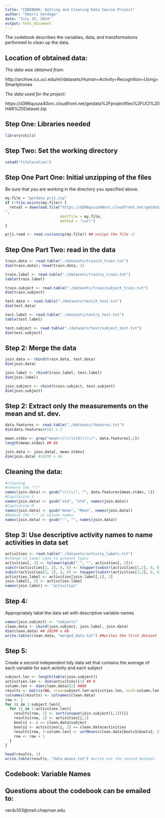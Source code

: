 ```yaml
---
title: "CODEBOOK: Getting and Cleaning Data Course Project"
author: "Sherri Verdugo"
date: "July 25, 2014"
output: html_document
---
```


The codebook describes the variables, data, and transformations performed to clean up the data.

## Location of obtained data:
*The data was obtained from:*<br>

http://archive.ics.uci.edu/ml/datasets/Human+Activity+Recognition+Using+Smartphones<br>

*The data used for the project:*<br>

https://d396qusza40orc.cloudfront.net/getdata%2Fprojectfiles%2FUCI%20HAR%20Dataset.zip<br>

## Step One: Libraries needed
```r
library(utils)
```

## Step Two: Set the working directory
```r
setwd("filelocation")
```

## Step One Part One: Initial unzipping of the files
Be sure that you are working in the directory you specified above.
```r
my.file = "getdata_prj1.zip"
if (!file.exists(my.file)) {
  retval = download.file("https://d396qusza40orc.cloudfront.net/getdata%2Fprojectfiles%2FUCI%20HAR%20Dataset.zip
",
                         destfile = my.file,
                         method = "curl")
}

prj1.read <- read.csv(unzip(my.file)) ## unzips the file :)
```

## Step One Part Two: read in the data
```r
train.data <- read.table("./datasets/train/X_train.txt")
dim(train.data); head(train.data, 1)

train.label <- read.table("./datasets/train/y_train.txt")
table(train.label)

train.subject <- read.table("./datasets/train/subject_train.txt")
dim(train.subject)

test.data <- read.table("./datasets/test/X_test.txt")
dim(test.data)

test.label <- read.table("./datasets/test/y_test.txt")
table(test.label)

test.subject <- read.table("./datasets/test/subject_test.txt")
dim(test.subject)
```

## Step 2: Merge the data
```r
join.data <- rbind(train.data, test.data)
dim(join.data)

join.label <- rbind(train.label, test.label)
dim(join.label)

join.subject <- rbind(train.subject, test.subject)
dim(join.subject)
```
## Step 2: Extract only the measurements on the mean and st. dev. 
```r
data.features <- read.table("./datasets/features.txt")
dim(data.features)#561 x 2

mean.stdev <- grep("mean\\(\\)|std\\(\\)", data.features[,2])
length(mean.stdev) ## 66

join.data <- join.data[, mean.stdev]
dim(join.data) #10299 x 66
```

## Cleaning the data: 
```r
#cleaning
#remove the "()"
names(join.data) <- gsub("\\(\\)", "", data.features[mean.stdev, 2]) 
#Capitalize S
names(join.data) <- gsub("std", "Std", names(join.data))
#Capitalize M
names(join.data) <- gsub("mean", "Mean", names(join.data))
#Remove the "-" in column names
names(join.data) <- gsub("-", "", names(join.data))
```

## Step 3: Use descriptive activity names to name activities in data set
```r
activities <- read.table("./datasets/activity_labels.txt")
#change to lower case to prevent typos
activities[, 2] <- tolower(gsub("_", "", activities[, 2]))
substr(activities[2, 2], 8, 8) <- toupper(substr(activities[2,2], 8, 8))
substr(activities[3, 2], 8, 8) <- toupper(substr(activities[3,2], 8, 8))
activities.label <- activities[join.label[,1], 2]
join.label[, 1] <- activities.label
names(join.label) <- "activities"
```

## Step 4: 
Appropriately label the data set with descriptive variable names
```r
names(join.subject) <- "subjects"
clean.data <- cbind(join.subject, join.label, join.data)
dim(clean.data) ## 10299 x 68
write.table(clean.data, "merged_data.txt") ##writes the first dataset
```

## Step 5: 
Create a second independent tidy data set that contains the average of each variable for each activity and each subject
```r
subject.len <- length(table(join.subject))
activities.len <- dim(activities)[1] ## 6
column.len <- dim(clean.data)[2] ##68
results <- matrix(NA, nrow=subject.len*activities.len, ncol=column.len)
colnames(results) <- colnames(clean.data)
row <- 1
for (i in 1:subject.len){
  for (j in 1:activities.len){
    results[row, 1] <- sort(unique(join.subject)[,1])[i]
    results[row, 2] <- activities[j,2]
    bools1 <- i == clean.data$subject
    bools2 <- activities[j, 2] == clean.data$activities
    results[row, 3:column.len] <- colMeans(clean.data[bools1&bools2, 3:column.len])
    row <- row + 1
  }
}

head(results, 1)
write.table(results, "data_means.txt") #write out the second dataset
```

## Codebook: Variable Names


## Questions about the codebook can be emailed to:
verdu103@mail.chapman.edu